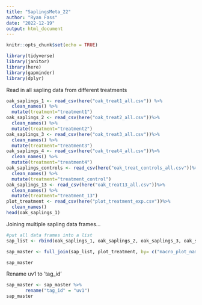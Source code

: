 ```yaml
---
title: "SaplingsMeta_22"
author: "Ryan Fass"
date: "2022-12-19"
output: html_document
---
```


```r
knitr::opts_chunk$set(echo = TRUE)
```

```r
library(tidyverse)
library(janitor)
library(here)
library(gapminder)
library(dplyr)

```

Read in all sapling data from different treatments
```r
oak_saplings_1 <- read_csv(here("oak_treat1_all.csv")) %>% 
  clean_names() %>%
  mutate(treatment="treatment1")
oak_saplings_2 <- read_csv(here("oak_treat2_all.csv"))%>% 
  clean_names() %>%
  mutate(treatment="treatment2")
oak_saplings_3 <- read_csv(here("oak_treat3_all.csv"))%>% 
  clean_names() %>%
  mutate(treatment="treatment3")
oak_saplings_4 <- read_csv(here("oak_treat4_all.csv"))%>% 
  clean_names() %>%
  mutate(treatment="treatment4")
oak_saplings_controls <- read_csv(here("oak_treat_controls_all.csv"))%>% 
  clean_names() %>%
  mutate(treatment="treatment_control")
oak_saplings_13 <- read_csv(here("oak_treat13_all.csv"))%>% 
  clean_names() %>%
  mutate(treatment="treatment_13")
plot_treatment <- read_csv(here("plot_treatment_exp.csv"))%>%
  clean_names()
head(oak_saplings_1)

```

Joining multiple sapling data frames...
```r
#put all data frames into a list
sap_list <- rbind(oak_saplings_1, oak_saplings_2, oak_saplings_3, oak_saplings_4, oak_saplings_controls, oak_saplings_13)

sap_master <- full_join(sap_list, plot_treatment, by= c("macro_plot_name" = "macro_plot_name"))

sap_master


```

Rename uv1 to 'tag_id'
```r
sap_master <- sap_master %>% 
       rename("tag_id" = "uv1")
sap_master

```

